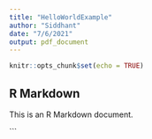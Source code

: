 ```yaml
---
title: "HelloWorldExample"
author: "Siddhant"
date: "7/6/2021"
output: pdf_document
---
```


```r
knitr::opts_chunk$set(echo = TRUE)
```

## R Markdown

This is an R Markdown document. 

```